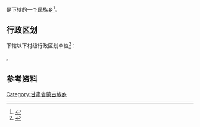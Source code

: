 {{中国乡级行政区|62/07/02/211/000}}

'''{{PAGENAMEBASE}}'''是{{PRC admin/fullname|62/07/02/211/000|3}}下辖的一个[[民族乡|民族乡]]<ref>{{PRC admin/ref sgc|{{PRC admin/parent|62/07/02/211/000}}}}</ref>。

== 行政区划 ==
{{PAGENAMEBASE}}下辖以下村级行政区划单位<ref>{{PRC admin/ref sgc|62/07/02/211/000}}</ref>：

{{PRC admin/children|62/07/02/211/000}}。

== 参考资料 ==
{{reflist}}

{{甘肃行政区划小作品}}
{{PRC admin/navcat|62/07/02/211/000}}
[[Category:甘肃省蒙古族乡|Category:甘肃省蒙古族乡]]